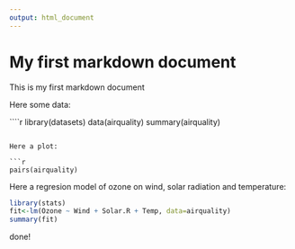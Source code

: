 ```yaml
---
output: html_document
---
```

My first markdown document
==========================

This is my first markdown document

Here some data:

````r
library(datasets)
data(airquality)
summary(airquality)

```

Here a plot:

```r
pairs(airquality)
```

Here a regresion model of ozone on wind, solar radiation and temperature:

```r
library(stats)
fit<-lm(Ozone ~ Wind + Solar.R + Temp, data=airquality)
summary(fit)
```

done!




